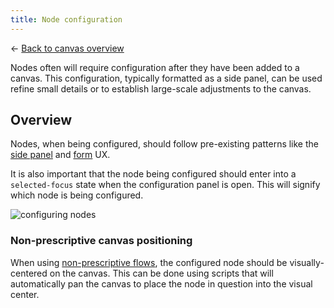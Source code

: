 ```yaml
---
title: Node configuration
---
```


<- [Back to canvas overview](https://pages.github.ibm.com/cdai-design/pal/patterns/canvas/usage)

<PageDescription>

Nodes often will require configuration after they have been added to a canvas. This configuration, typically formatted as a side panel, can be used refine small details or to establish large-scale adjustments to the canvas.

</PageDescription>

## Overview

Nodes, when being configured, should follow pre-existing patterns like the [side panel](https://pages.github.ibm.com/cdai-design/cloud-pal/components/side-panel-on-cloud/usage) and [form](https://www.carbondesignsystem.com/components/form/usage/) UX. 

It is also important that the node being configured should enter into a `selected-focus` state when the configuration panel is open. This will signify which node is being configured.

<Row>
  <Column colMd={8} colLg={8}>

![configuring nodes](/images/configuringNode.png)

  </Column>
</Row>

### Non-prescriptive canvas positioning
When using [non-prescriptive flows](https://pages.github.ibm.com/cdai-design/pal/patterns/canvas/canvas-style#non-prescriptive-flows), the configured node should be visually-centered on the canvas. This can be done using scripts that will automatically pan the canvas to place the node in question into the visual center.
